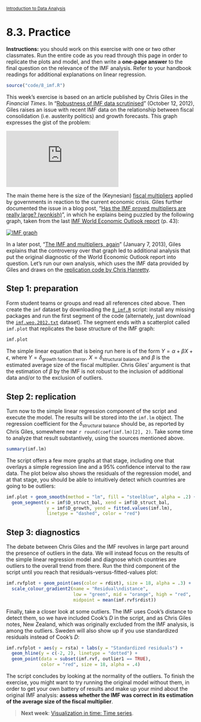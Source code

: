 <style>@import url(style.css);</style>
<small>[Introduction to Data Analysis](index.html)</small>

# 8.3. Practice

[ft-giles-1]: http://www.ft.com/intl/cms/s/0/85a0c6c2-1476-11e2-8cf2-00144feabdc0.html
[ft-giles-2]: http://blogs.ft.com/money-supply/2012/10/12/has-the-imf-proved-multipliers-are-really-large-wonkish/
[ft-giles-3]: http://blogs.ft.com/money-supply/2013/01/07/the-imf-and-multipliers-again/
[ft-fm]: http://ftalphaville.ft.com/2012/10/09/1199151/its-austerity-multiplier-failure/
[hanretty]: https://gist.github.com/chrishanretty/3885712
[imf-weo]: http://www.imf.org/external/pubs/ft/weo/2012/02/pdf/text.pdf
[imf-data]: https://raw.github.com/briatte/ida/master/data/imf.weo.2012.txt

<p class="info"><strong>Instructions:</strong> you should work on this exercise with one or two other classmates. Run the entire code as you read through this page in order to replicate the plots and model, and then write a <strong>one-page answer</strong> to the final question on the relevance of the IMF analysis. Refer to your handbook readings for additional explanations on linear regression.</p>

```r
source("code/8_imf.R")
```

This week's exercise is based on an article published by Chris Giles in the *Financial Times*. In "[Robustness of IMF data scrutinised][ft-giles-1]" (October 12, 2012), Giles raises an issue with recent IMF data on the relationship between fiscal consolidation (i.e. austerity politics) and growth forecasts. This graph expresses the gist of the problem:

[![FT graph](http://im.ft-static.com/content/images/42f72894-14b6-11e2-8cf2-00144feabdc0.img)][ft-giles-1]

The main theme here is the size of the (Keynesian) [fiscal multipliers][ft-fm] applied by governments in reaction to the current economic crisis. Giles further documented the issue in a blog post, "[Has the IMF proved multipliers are really large? (wonkish)][ft-giles-2]", in which he explains being puzzled by the following graph, taken from the last [IMF World Economic Outlook report][imf-weo] (p. 43):

[![IMF graph](http://blogs.r.ftdata.co.uk/money-supply/files/2012/10/12-october-2012-IMF-multipliers-590x405.jpg)][ft-giles-2]

In a later post, "[The IMF and multipliers, again][ft-giles-3]" (January 7, 2013), Giles explains that the controversy over that graph led to additional analysis that put the original diagnostic of the World Economic Outlook report into question. Let's run our own analysis, which uses the IMF data provided by Giles and draws on the [replication code by Chris Hanretty][hanretty].

## Step 1: preparation

Form student teams or groups and read all references cited above. Then create the `imf` dataset by downloading the [`8_imf.R`](8_imf.R) script: install any missing packages and run the first segment of the code (alternately, just download the [`imf.weo.2012.txt`][imf-data] dataset). The segment ends with a scatterplot called `imf.plot` that replicates the base structure of the IMF graph:

```r
imf.plot
```

The simple linear equation that is being run here is of the form $Y = \alpha + \beta X + \epsilon$, where $Y = \delta_{\text{growth forecast error}}$, $X = \delta_{\text{structural balance}}$ and $\beta$ is the estimated average size of the fiscal multiplier. Chris Giles' argument is that the estimation of $\beta$ by the IMF is not robust to the inclusion of additional data and/or to the exclusion of outliers.

## Step 2: replication

Turn now to the simple linear regression component of the script and execute the model. The results will be stored into the `imf.lm` object. The regression coefficient for the $\delta_{\text{structural balance}}$ should be, as reported by Chris Giles, somewhere near `r round(coef(imf.lm)[2], 2)`. Take some time to analyze that result substantively, using the sources mentioned above.

```r
summary(imf.lm)
```

The script offers a few more graphs at that stage, including one that overlays a simple regression line and a 95% confidence interval to the raw data. The plot below also shows the residuals of the regression model, and at that stage, you should be able to intuitively detect which countries are going to be outliers:

```r
imf.plot + geom_smooth(method = "lm", fill = "steelblue", alpha = .2) +
  geom_segment(x = imf$D_struct_bal, xend = imf$D_struct_bal, 
               y = imf$D_growth, yend = fitted.values(imf.lm),
               linetype = "dashed", color = "red")
```

## Step 3: diagnostics

The debate between Chris Giles and the IMF revolves in large part around the presence of outliers in the data. We will instead focus on the results of the simple linear regression model and diagnose which countries are outliers to the overall trend from there. Run the third component of the script until you reach that residuals-versus-fitted-values plot:

```r
imf.rvfplot + geom_point(aes(color = rdist), size = 18, alpha = .3) + 
  scale_colour_gradient2(name = "Residual\ndistance", 
                         low = "green", mid = "orange", high = "red",
                         midpoint = mean(imf.rvf$rdist))
```

Finally, take a closer look at some outliers. The IMF uses Cook's distance to detect them, so we have included Cook's $D$ in the script, and as Chris Giles notes, New Zealand, which was originally excluded from the IMF analysis, is among the outliers. Sweden will also show up if you use standardized residuals instead of Cook's $D$:

```r
imf.rvfplot + aes(y = rsta) + labs(y = "Standardized residuals") +
  geom_hline(y = c(-2, 2), linetype = "dotted") + 
  geom_point(data = subset(imf.rvf, outlier1 == TRUE), 
             color = "red", size = 18, alpha = .4)
```

The script concludes by looking at the normality of the outliers. To finish the exercise, you might want to try running the original model without them, in order to get your own battery of results and make up your mind about the original IMF analysis: __assess whether the IMF was correct in its estimation of the average size of the fiscal multiplier__.

> __Next week__: [Visualization in time: Time series](090_ts.html).
